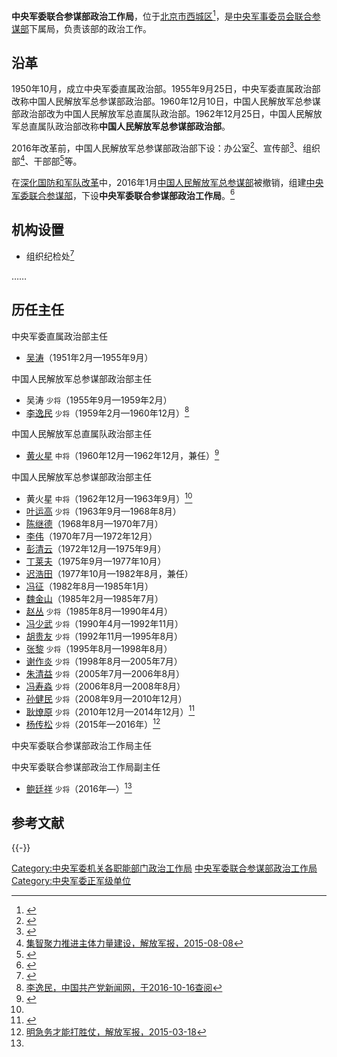 {{Infobox PRCG
|color = darkgreen
|机构名称 = 中央军委联合参谋部政治工作局
|上级机构 = [[中央军事委员会联合参谋部|中央军事委员会联合参谋部]]
|机构类型 = 中央军委联合参谋部下属局
|军事级别 = 正军级|nocat
|标志1 = China Emblem PLA.svg
|标志1说明 = [[中国人民解放军军徽|中国人民解放军军徽]]
|职位1 = 主任
|人员1 = 
|衔级1 = [[中国人民解放军少将|少将]]
|职位2 = 
|人员2 =
|职位3 =
|人员3 =
|职位4 =
|人员4 =
|地址1 = [[北京市|北京市]][[西城区|西城区]]
|成立时间 = 2016年
|a=
|b=
|c=
|d=
|E=
|e=
}}

'''中央军委联合参谋部政治工作局'''，位于[[北京市|北京市]][[西城区|西城区]]<ref name="#1">{{Cite web |url = http://www.thepaper.cn/newsDetail_forward_1598247 |title = 鲍廷祥任军委联合参谋部政治工作局副主任 |author =  |date = 2017-01-11 |publisher = 澎湃新闻 |language =  |accessdate =  |quote =  |archive-date = 2020-11-04 |archive-url = https://web.archive.org/web/20201104074518/http://www.thepaper.cn/newsDetail_forward_1598247 |dead-url = no }}</ref>，是[[中央军事委员会联合参谋部|中央军事委员会联合参谋部]]下属局，负责该部的政治工作。

==沿革==
1950年10月，成立中央军委直属政治部。1955年9月25日，中央军委直属政治部改称中国人民解放军总参谋部政治部。1960年12月10日，中国人民解放军总参谋部政治部改为中国人民解放军总直属队政治部。1962年12月25日，中国人民解放军总直属队政治部改称'''中国人民解放军总参谋部政治部'''。

2016年改革前，中国人民解放军总参谋部政治部下设：办公室<ref>{{Cite web |url=http://paper.people.com.cn/rmrb/html/2008-09/30/content_111764.htm |title=北京奥运会、残奥会先进个人名单，人民日报2008年9月30日，第06版 |access-date=2016年10月15日 |archive-url=https://web.archive.org/web/20161019013611/http://paper.people.com.cn/rmrb/html/2008-09/30/content_111764.htm |archive-date=2016年10月19日 |dead-url=yes }}</ref>、宣传部<ref>{{Cite web|title=总参政治部宣传部副部长：练兵就该这样练--观点--人民网|url=http://opinion.people.com.cn/n/2014/0803/c1003-25390747.html|accessdate=2019-09-22|work=opinion.people.com.cn}}</ref>、组织部<ref>[http://www.81.cn/jfjbmap/content/2015-08/08/content_119468.htm 集智聚力推进主体力量建设，解放军报，2015-08-08]</ref>、干部部<ref>{{Cite web|title=总参政治部、总参通信部向我校赠送校庆纪念品_北京理工大学新闻网|url=http://www.bit.edu.cn/xww/xwtt/60624.htm|accessdate=2019-09-22|work=www.bit.edu.cn}}</ref>等。

在[[深化国防和军队改革|深化国防和军队改革]]中，2016年1月[[中国人民解放军总参谋部|中国人民解放军总参谋部]]被撤销，组建[[中央军事委员会联合参谋部|中央军委联合参谋部]]，下设'''中央军委联合参谋部政治工作局'''。<ref>{{Cite web |url=http://www.beijing.gov.cn/zfzx/qxrd/xcq/t1310517.htm |title=西城区召开2016年春节军政座谈会军地共商双拥发展大计，首都之窗，2016-02-01 |accessdate=2016-10-15 |archive-date=2016-11-30 |archive-url=https://web.archive.org/web/20161130174831/http://www.beijing.gov.cn/zfzx/qxrd/xcq/t1310517.htm |dead-url=no }}</ref>

==机构设置==
*组织纪检处<ref name=grb>{{Cite web |url = http://www.81.cn/jfjbmap/content/2016-06/27/content_148762.htm |title = 全军先进党组织优秀共产党员优秀党务工作者 光荣榜 |author =  |date = 2016-06-27 |publisher = 中国军网 |language =  |accessdate =  |quote =  }}</ref>
……

==历任主任==
;中央军委直属政治部主任
*[[吳濤_(解放軍)|吴涛]]（1951年2月—1955年9月）
;中国人民解放军总参谋部政治部主任
*吴涛 <small>少将</small>（1955年9月—1959年2月）
*[[李逸民|李逸民]] <small>少将</small>（1959年2月—1960年12月）<ref>[http://dangshi.people.com.cn/GB/165617/165618/166491/167909/12278062.html 李逸民，中国共产党新闻网，于2016-10-16查阅]</ref>
;中国人民解放军总直属队政治部主任
*[[黄火星|黄火星]] <small>中将</small>（1960年12月—1962年12月，兼任）<ref name="jc">{{Cite web|title=检察生涯(五十三)_检察日报社多媒体数字报刊平台|url=http://newspaper.jcrb.com/html/2012-02/05/content_91191.htm|accessdate=2019-09-22|work=newspaper.jcrb.com|archive-url=https://web.archive.org/web/20161130125029/http://newspaper.jcrb.com/html/2012-02/05/content_91191.htm|archive-date=2016-11-30|dead-url=yes}}</ref>
;中国人民解放军总参谋部政治部主任
*黄火星 <small>中将</small>（1962年12月—1963年9月）<ref name=jc/>
*[[叶运高|叶运高]] <small>少将</small>（1963年9月—1968年8月）
*[[陈继德|陈继德]]（1968年8月—1970年7月）
*[[李乐水|李伟]]（1970年7月—1972年12月）
*[[彭清云|彭清云]]（1972年12月—1975年9月）
*[[丁莱夫|丁莱夫]]（1975年9月—1977年10月）
*[[迟浩田|迟浩田]]（1977年10月—1982年8月，兼任）
*[[冯征|冯征]]（1982年8月—1985年1月）
*[[魏金山|魏金山]]（1985年2月—1985年7月）
*[[赵丛|赵丛]] <small>少将</small>（1985年8月—1990年4月）
*[[冯少武|冯少武]] <small>少将</small>（1990年4月—1992年11月）
*[[胡贵友|胡贵友]] <small>少将</small>（1992年11月—1995年8月）
*[[张黎_(上将)|张黎]] <small>少将</small>（1995年8月—1998年8月）
*[[谢作炎|谢作炎]] <small>少将</small>（1998年8月—2005年7月）
*[[朱清益|朱清益]] <small>少将</small>（2005年7月—2006年8月）
*[[冯寿淼|冯寿淼]] <small>少将</small>（2006年8月—2008年8月）
*[[孙健民|孙健民]] <small>少将</small>（2008年9月—2010年12月）
*[[耿燎原|耿燎原]] <small>少将</small>（2010年12月—2014年12月）<ref>{{Cite web |url=http://www.zgg.org.cn/ywjj/zygc/rsrm/201311/t20131111_400193.html |title=全国双拥工作领导小组组成人员名单调整，紫光阁，2013-11-11 |access-date=2016-10-15 |archive-url=https://web.archive.org/web/20161018220342/http://www.zgg.org.cn/ywjj/zygc/rsrm/201311/t20131111_400193.html |archive-date=2016-10-18 |dead-url=yes }}</ref>
*[[杨传松|杨传松]] <small>少将</small>（2015年—2016年）<ref>[http://www.81.cn/jfjbmap/content/2015-03/18/content_105087.htm 明急务才能打胜仗，解放军报，2015-03-18]</ref>

{{col-begin}}
{{col-2}}
;中央军委联合参谋部政治工作局主任

{{col-2}}
;中央军委联合参谋部政治工作局副主任
*[[鲍廷祥|鲍廷祥]] <small>少将</small>（2016年—）<ref name="#1"/>

{{col-end}}

== 参考文献 ==
{{Reflist|35em}}

{{-}}
{{中央军委|属}}

[[Category:中央军委机关各职能部门政治工作局|Category:中央军委机关各职能部门政治工作局]]
[[Category:中央军委联合参谋部政治工作局|]]
[[Category:中央军委正军级单位|Category:中央军委正军级单位]]